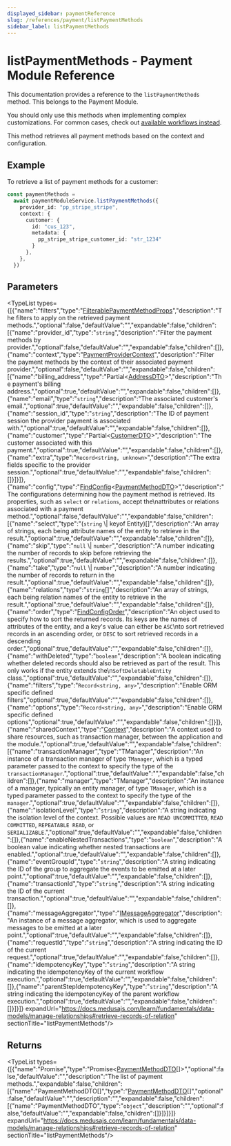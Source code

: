 ```yaml
---
displayed_sidebar: paymentReference
slug: /references/payment/listPaymentMethods
sidebar_label: listPaymentMethods
---
```



# listPaymentMethods - Payment Module Reference

This documentation provides a reference to the `listPaymentMethods` method. This belongs to the Payment Module.

<Note>

You should only use this methods when implementing complex customizations. For common cases, check out [available workflows instead](/medusa-workflows-reference).

</Note>

This method retrieves all payment methods based on the context and configuration.

## Example

To retrieve a list of payment methods for a customer:

```ts
const paymentMethods =
  await paymentModuleService.listPaymentMethods({
    provider_id: "pp_stripe_stripe",
    context: {
      customer: {
        id: "cus_123",
        metadata: {
          pp_stripe_stripe_customer_id: "str_1234"
        }
      },
    },
  })
```

## Parameters

<TypeList types={[{"name":"filters","type":"[FilterablePaymentMethodProps](../../../interfaces/payment.FilterablePaymentMethodProps/page.mdx)","description":"The filters to apply on the retrieved payment methods.","optional":false,"defaultValue":"","expandable":false,"children":[{"name":"provider_id","type":"`string`","description":"Filter the payment methods by provider.","optional":false,"defaultValue":"","expandable":false,"children":[]},{"name":"context","type":"[PaymentProviderContext](../../../interfaces/payment.PaymentProviderContext/page.mdx)","description":"Filter the payment methods by the context of their associated payment provider.","optional":false,"defaultValue":"","expandable":false,"children":[{"name":"billing_address","type":"Partial&#60;[AddressDTO](../../../types/payment.AddressDTO/page.mdx)&#62;","description":"The payment's billing address.","optional":true,"defaultValue":"","expandable":false,"children":[]},{"name":"email","type":"`string`","description":"The associated customer's email.","optional":true,"defaultValue":"","expandable":false,"children":[]},{"name":"session_id","type":"`string`","description":"The ID of payment session the provider payment is associated with.","optional":true,"defaultValue":"","expandable":false,"children":[]},{"name":"customer","type":"Partial&#60;[CustomerDTO](../../../interfaces/payment.CustomerDTO/page.mdx)&#62;","description":"The customer associated with this payment.","optional":true,"defaultValue":"","expandable":false,"children":[]},{"name":"extra","type":"`Record<string, unknown>`","description":"The extra fields specific to the provider session.","optional":true,"defaultValue":"","expandable":false,"children":[]}]}]},{"name":"config","type":"[FindConfig](../../../interfaces/payment.FindConfig/page.mdx)&#60;[PaymentMethodDTO](../../../interfaces/payment.PaymentMethodDTO/page.mdx)&#62;","description":"The configurations determining how the payment method is retrieved. Its properties, such as `select` or `relations`, accept the\nattributes or relations associated with a payment method.","optional":false,"defaultValue":"","expandable":false,"children":[{"name":"select","type":"(`string` \\| keyof Entity)[]","description":"An array of strings, each being attribute names of the entity to retrieve in the result.","optional":true,"defaultValue":"","expandable":false,"children":[]},{"name":"skip","type":"`null` \\| `number`","description":"A number indicating the number of records to skip before retrieving the results.","optional":true,"defaultValue":"","expandable":false,"children":[]},{"name":"take","type":"`null` \\| `number`","description":"A number indicating the number of records to return in the result.","optional":true,"defaultValue":"","expandable":false,"children":[]},{"name":"relations","type":"`string`[]","description":"An array of strings, each being relation names of the entity to retrieve in the result.","optional":true,"defaultValue":"","expandable":false,"children":[]},{"name":"order","type":"[FindConfigOrder](../../../types/payment.FindConfigOrder/page.mdx)","description":"An object used to specify how to sort the returned records. Its keys are the names of attributes of the entity, and a key's value can either be `ASC`\nto sort retrieved records in an ascending order, or `DESC` to sort retrieved records in a descending order.","optional":true,"defaultValue":"","expandable":false,"children":[]},{"name":"withDeleted","type":"`boolean`","description":"A boolean indicating whether deleted records should also be retrieved as part of the result. This only works if the entity extends the\n`SoftDeletableEntity` class.","optional":true,"defaultValue":"","expandable":false,"children":[]},{"name":"filters","type":"`Record<string, any>`","description":"Enable ORM specific defined filters","optional":true,"defaultValue":"","expandable":false,"children":[]},{"name":"options","type":"`Record<string, any>`","description":"Enable ORM specific defined options","optional":true,"defaultValue":"","expandable":false,"children":[]}]},{"name":"sharedContext","type":"[Context](../../../interfaces/payment.Context/page.mdx)","description":"A context used to share resources, such as transaction manager, between the application and the module.","optional":true,"defaultValue":"","expandable":false,"children":[{"name":"transactionManager","type":"TManager","description":"An instance of a transaction manager of type `TManager`, which is a typed parameter passed to the context to specify the type of the `transactionManager`.","optional":true,"defaultValue":"","expandable":false,"children":[]},{"name":"manager","type":"TManager","description":"An instance of a manager, typically an entity manager, of type `TManager`, which is a typed parameter passed to the context to specify the type of the `manager`.","optional":true,"defaultValue":"","expandable":false,"children":[]},{"name":"isolationLevel","type":"`string`","description":"A string indicating the isolation level of the context. Possible values are `READ UNCOMMITTED`, `READ COMMITTED`, `REPEATABLE READ`, or `SERIALIZABLE`.","optional":true,"defaultValue":"","expandable":false,"children":[]},{"name":"enableNestedTransactions","type":"`boolean`","description":"A boolean value indicating whether nested transactions are enabled.","optional":true,"defaultValue":"","expandable":false,"children":[]},{"name":"eventGroupId","type":"`string`","description":"A string indicating the ID of the group to aggregate the events to be emitted at a later point.","optional":true,"defaultValue":"","expandable":false,"children":[]},{"name":"transactionId","type":"`string`","description":"A string indicating the ID of the current transaction.","optional":true,"defaultValue":"","expandable":false,"children":[]},{"name":"messageAggregator","type":"[IMessageAggregator](../../../interfaces/payment.IMessageAggregator/page.mdx)","description":"An instance of a message aggregator, which is used to aggregate messages to be emitted at a later point.","optional":true,"defaultValue":"","expandable":false,"children":[]},{"name":"requestId","type":"`string`","description":"A string indicating the ID of the current request.","optional":true,"defaultValue":"","expandable":false,"children":[]},{"name":"idempotencyKey","type":"`string`","description":"A string indicating the idempotencyKey of the current workflow execution.","optional":true,"defaultValue":"","expandable":false,"children":[]},{"name":"parentStepIdempotencyKey","type":"`string`","description":"A string indicating the idempotencyKey of the parent workflow execution.","optional":true,"defaultValue":"","expandable":false,"children":[]}]}]} expandUrl="https://docs.medusajs.com/learn/fundamentals/data-models/manage-relationships#retrieve-records-of-relation" sectionTitle="listPaymentMethods"/>

## Returns

<TypeList types={[{"name":"Promise","type":"Promise&#60;[PaymentMethodDTO](../../../interfaces/payment.PaymentMethodDTO/page.mdx)[]&#62;","optional":false,"defaultValue":"","description":"The list of payment methods.","expandable":false,"children":[{"name":"PaymentMethodDTO[]","type":"[PaymentMethodDTO](../../../interfaces/payment.PaymentMethodDTO/page.mdx)[]","optional":false,"defaultValue":"","description":"","expandable":false,"children":[{"name":"PaymentMethodDTO","type":"`object`","description":"","optional":false,"defaultValue":"","expandable":false,"children":[]}]}]}]} expandUrl="https://docs.medusajs.com/learn/fundamentals/data-models/manage-relationships#retrieve-records-of-relation" sectionTitle="listPaymentMethods"/>
